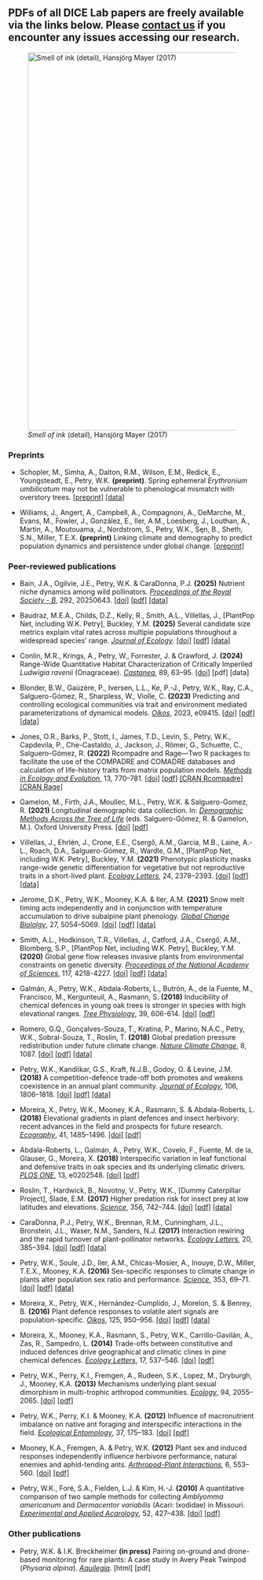 ::: {.callout-note appearance="simple"}
## PDFs of all DICE Lab papers are freely available via the links below. Please [contact us](people.qmd) if you encounter any issues accessing our research.
:::

![*Smell of ink* (detail), Hansjörg Mayer (2017)](static/mayer-smell-of-ink.jpg){fig-align="center" width="8in"}

### Preprints

-   Schopler, M., Simha, A., Dalton, R.M., Wilson, E.M., Redick, E., Youngsteadt, E., Petry, W.K. **(preprint)**. Spring ephemeral *Erythronium umbilicatum* may not be vulnerable to phenological mismatch with overstory trees. [\[preprint\]](https://www.biorxiv.org/content/10.1101/2025.05.14.652260v1) [\[data\]](https://doi.org/10.5061/dryad.0k6djhbc9)

-   Williams, J., Angert, A., Campbell, A., Compagnoni, A., DeMarche, M., Evans, M., Fowler, J., González, E., Iler, A.M., Loesberg, J., Louthan, A., Martin, A., Moutouama, J., Nordstrom, S., Petry, W.K., Sęn, B., Sheth, S.N., Miller, T.E.X. **(preprint)** Linking climate and demography to predict population dynamics and persistence under global change. [\[preprint\]](https://www.authorea.com/doi/full/10.22541/au.175270366.69122163)

### Peer-reviewed publications

-   Bain, J.A., Ogilvie, J.E., Petry, W.K. & CaraDonna, P.J. **(2025)** Nutrient niche dynamics among wild pollinators. [*Proceedings of the Royal Society - B*]{.underline}, 292, 20250643. [\[doi\]](https://doi.org/10.1098/rspb.2025.0643) [\[pdf\]](publications/Bain et al. - 2025 - Nutrient niche dynamics among wild pollinators.pdf) [\[data\]](https://doi.org/10.17605/OSF.IO/JNBHZ)

-   Baudraz, M.E.A., Childs, D.Z., Kelly, R., Smith, A.L., Villellas, J., \[PlantPop Net, including W.K. Petry\], Buckley, Y.M. **(2025)** Several candidate size metrics explain vital rates across multiple populations throughout a widespread species’ range. [*Journal of Ecology*]{.underline}. [\[doi\]](http://doi.org/10.1111/1365-2745.70148) [\[pdf\]](publications/Baudraz et al. - Several candidate size metrics explain vital rates across multiple populations throughout a widespre.pdf) [\[data\]](https://datadryad.org/dataset/doi:10.5061/dryad.mw6m9067c)

-   Conlin, M.R., Krings, A., Petry, W., Forrester, J. & Crawford, J. **(2024)** Range-Wide Quantitative Habitat Characterization of Critically Imperiled *Ludwigia ravenii* (Onagraceae). [*Castanea*]{.underline}, 89, 63–95. [\[doi\]](https://doi.org/10.2179/0008-7475.89.1.63) \[pdf\] \[data\]

-   Blonder, B.W., Gaüzère, P., Iversen, L.L., Ke, P.-J., Petry, W.K., Ray, C.A., Salguero-Gómez, R., Sharpless, W., Violle, C. **(2023)** Predicting and controlling ecological communities via trait and environment mediated parameterizations of dynamical models. [*Oikos*]{.underline}, 2023, e09415. [\[doi\]](https://doi.org/10.1111/oik.09415) [\[pdf\]](publications/Blonder et al. - 2023 - Predicting and controlling ecological communities via trait and environment mediated parameterizatio.pdf) [\[data\]](https://zenodo.org/record/7576397)

-   Jones, O.R., Barks, P., Stott, I., James, T.D., Levin, S., Petry, W.K., Capdevila, P., Che-Castaldo, J., Jackson, J., Römer, G., Schuette, C., Salguero-Gómez, R. **(2022)** Rcompadre and Rage—Two R packages to facilitate the use of the COMPADRE and COMADRE databases and calculation of life-history traits from matrix population models. [*Methods in Ecology and Evolution*]{.underline}, 13, 770–781. [\[doi\]](https://doi.org/10.1111/2041-210X.13792) [\[pdf\]](publications/Jones et al. - 2022 - Rcompadre and Rage—Two R packages to facilitate the use of the COMPADRE and COMADRE databases and ca.pdf) [\[CRAN Rcompadre\]](https://cran.r-project.org/package=Rcompadre) [\[CRAN Rage\]](https://cran.r-project.org/package=Rage)

-   Gamelon, M., Firth, J.A., Moullec, M.L., Petry, W.K. & Salguero-Gomez, R. **(2021)** Longitudinal demographic data collection. In: [*Demographic Methods Across the Tree of Life*]{.underline} (eds. Salguero-Gómez, R. & Gamelon, M.). Oxford University Press. [\[doi\]](https://academic.oup.com/book/41173) [\[pdf\]](publications/Gamelon et al. - 2021 - Longitudinal demographic data collection.pdf)

-   Villellas, J., Ehrlén, J., Crone, E.E., Csergő, A.M., Garcia, M.B., Laine, A.-L., Roach, D.A., Salguero-Gómez, R., Wardle, G.M., \[PlantPop Net, including W.K. Petry\], Buckley, Y.M. **(2021)** Phenotypic plasticity masks range-wide genetic differentiation for vegetative but not reproductive traits in a short-lived plant. [*Ecology Letters*]{.underline}, 24, 2378–2393. [\[doi\]](https://doi.org/10.1111/ele.13858) [\[pdf\]](publications/Villellas et al. - 2021 - Phenotypic plasticity masks range-wide genetic dif.pdf) [\[data\]](https://doi.org/10.6084/m9.figshare.15029115.v1)

-   Jerome, D.K., Petry, W.K., Mooney, K.A. & Iler, A.M. **(2021)** Snow melt timing acts independently and in conjunction with temperature accumulation to drive subalpine plant phenology. [*Global Change Biololgy*]{.underline}, 27, 5054–5069. [\[doi\]](https://doi.org/10.1111/gcb.15803) [\[pdf\]](publications/Jerome et al. - 2021 - Snow melt timing acts independently and in conjunc.pdf) [\[data\]](https://doi.org/10.6073/pasta/8831719d04c94504eed6b12318ed7312)

-   Smith, A.L., Hodkinson, T.R., Villellas, J., Catford, J.A., Csergő, A.M., Blomberg, S.P., \[PlantPop Net, including W.K. Petry\], Buckley, Y.M. **(2020)** Global gene flow releases invasive plants from environmental constraints on genetic diversity. [*Proceedings of the National Academy of Sciences*]{.underline}, 117, 4218-4227. [\[doi\]](https://doi.org/10.1073/pnas.1915848117) [\[pdf\]](publications/Smith et al. - 2020 - Global gene flow releases invasive plants from env.pdf) [\[data\]](https://zenodo.org/record/3626288)

-   Galmán, A., Petry, W.K., Abdala-Roberts, L., Butrón, A., de la Fuente, M., Francisco, M., Kergunteuil, A., Rasmann, S. **(2018)** Inducibility of chemical defences in young oak trees is stronger in species with high elevational ranges. [*Tree Physiology*]{.underline}, 39, 606-614. [\[doi\]](https://doi.org/10.1093/treephys/tpy139) [\[pdf\]](publications/Galmán et al. - 2018 - Inducibility of chemical defences in young oak tre.pdf)

-   Romero, G.Q., Gonçalves-Souza, T., Kratina, P., Marino, N.A.C., Petry, W.K., Sobral-Souza, T., Roslin, T. **(2018)** Global predation pressure redistribution under future climate change. [*Nature Climate Change*]{.underline}, 8, 1087. [\[doi\]](https://doi.org/10.1038/s41558-018-0347-y) [\[pdf\]](publications/Romero et al. - 2018 - Global predation pressure redistribution under fut.pdf) [\[data\]](https://doi.org/10.5061/dryad.j432q)

-   Petry, W.K., Kandlikar, G.S., Kraft, N.J.B., Godoy, O. & Levine, J.M. **(2018)** A competition-defence trade-off both promotes and weakens coexistence in an annual plant community. [*Journal of Ecology*]{.underline}, 106, 1806–1818. [\[doi\]](https://doi.org/10.1111/1365-2745.13028) [\[pdf\]](publications/Petry et al. - 2018 - A competition–defence trade-off both promotes and .pdf) [\[data\]](https://doi.org/10.5281/zenodo.1256658)

-   Moreira, X., Petry, W.K., Mooney, K.A., Rasmann, S. & Abdala-Roberts, L. **(2018)** Elevational gradients in plant defences and insect herbivory: recent advances in the field and prospects for future research. [*Ecography*]{.underline}, 41, 1485–1496. [\[doi\]](https://doi.org/10.1111/ecog.03184) [\[pdf\]](publications/Moreira et al. - 2018 - Elevational gradients in plant defences and insect.pdf)

-   Abdala-Roberts, L., Galmán, A., Petry, W.K., Covelo, F., Fuente, M. de la, Glauser, G., Moreira, X. **(2018)** Interspecific variation in leaf functional and defensive traits in oak species and its underlying climatic drivers. [*PLOS ONE*]{.underline}, 13, e0202548. [\[doi\]](https://doi.org/10.1371/journal.pone.0202548) [\[pdf\]](publications/Abdala-Roberts et al. - 2018 - Interspecific variation in leaf functional and def.pdf)

-   Roslin, T., Hardwick, B., Novotny, V., Petry, W.K., \[Dummy Caterpillar Project\], Slade, E.M. **(2017)** Higher predation risk for insect prey at low latitudes and elevations. [*Science*]{.underline}, 356, 742–744. [\[doi\]](https://doi.org/10.1126/science.aaj1631) [\[pdf\]](publications/Roslin et al. - 2017 - Higher predation risk for insect prey at low latit.pdf) [\[data\]](https://doi.org/10.5061/dryad.j432q)

-   CaraDonna, P.J., Petry, W.K., Brennan, R.M., Cunningham, J.L., Bronstein, J.L., Waser, N.M., Sanders, N.J. **(2017)** Interaction rewiring and the rapid turnover of plant-pollinator networks. [*Ecology Letters*]{.underline}, 20, 385–394. [\[doi\]](https://doi.org/10.1111/ele.12740) [\[pdf\]](publications/CaraDonna et al. - 2017 - Interaction rewiring and the rapid turnover of plant-pollinator networks.pdf) [\[data\]](https://doi.org/10.5061/dryad.s91p4)

-   Petry, W.K., Soule, J.D., Iler, A.M., Chicas-Mosier, A., Inouye, D.W., Miller, T.E.X., Mooney, K.A. **(2016)** Sex-specific responses to climate change in plants alter population sex ratio and performance. [*Science*]{.underline}, 353, 69–71. [\[doi\]](https://doi.org/10.1126/science.aaf2588) [\[pdf\]](publications/Petry et al. - 2016 - Sex-specific responses to climate change in plants.pdf) [\[data\]](https://doi.org/10.5061/dryad.1cf8p)

-   Moreira, X., Petry, W.K., Hernández-Cumplido, J., Morelon, S. & Benrey, B. **(2016)** Plant defence responses to volatile alert signals are population-specific. [*Oikos*]{.underline}, 125, 950–956. [\[doi\]](https://doi.org/10.1111/oik.02891) [\[pdf\]](publications/Moreira et al. - 2016 - Plant defence responses to volatile alert signals .pdf) [\[data\]](https://doi.org/10.5061/dryad.d6rb0)

-   Moreira, X., Mooney, K.A., Rasmann, S., Petry, W.K., Carrillo-Gavilán, A., Zas, R., Sampedro, L. **(2014)** Trade-offs between constitutive and induced defences drive geographical and climatic clines in pine chemical defences. [*Ecology Letters*]{.underline}, 17, 537–546. [\[doi\]](https://doi.org/10.1111/ele.12253) [\[pdf\]](publications/Moreira et al. - 2014 - Trade-offs between constitutive and induced defenc.pdf)

-   Petry, W.K., Perry, K.I., Fremgen, A., Rudeen, S.K., Lopez, M., Dryburgh, J., Mooney, K.A. **(2013)** Mechanisms underlying plant sexual dimorphism in multi-trophic arthropod communities. [*Ecology*]{.underline}, 94, 2055–2065. [\[doi\]](https://doi.org/10.1890/12-2170.1) [\[pdf\]](publications/Petry et al. - 2013 - Mechanisms underlying plant sexual dimorphism in m.pdf)

-   Petry, W.K., Perry, K.I. & Mooney, K.A. **(2012)** Influence of macronutrient imbalance on native ant foraging and interspecific interactions in the field. [*Ecological Entomology*]{.underline}, 37, 175–183. [\[doi\]](https://doi.org/10.1111/j.1365-2311.2012.01349.x) [\[pdf\]](publications/Petry et al. - 2012 - Influence of macronutrient imbalance on native ant.pdf)

-   Mooney, K.A., Fremgen, A. & Petry, W.K. **(2012)** Plant sex and induced responses independently influence herbivore performance, natural enemies and aphid-tending ants. [*Arthropod-Plant Interactions*]{.underline}, 6, 553–560. [\[doi\]](https://doi.org/10.1007/s11829-012-9204-5) [\[pdf\]](publications/Mooney et al. - 2012 - Plant sex and induced responses independently infl.pdf)

-   Petry, W.K., Foré, S.A., Fielden, L.J. & Kim, H.-J. **(2010)** A quantitative comparison of two sample methods for collecting *Amblyomma americanum* and *Dermacentor variabilis* (Acari: Ixodidae) in Missouri. [*Experimental and Applied Acarology*]{.underline}, 52, 427–438. [\[doi\]](https://doi.org/10.1007/s10493-010-9373-9) [\[pdf\]](publications/Petry et al. - 2010 - A quantitative comparison of two sample methods fo.pdf)

### Other publications

-   Petry, W.K. & I.K. Breckheimer **(in press)** Pairing on-ground and drone-based monitoring for rare plants: A case study in Avery Peak Twinpod (*Physaria alpina*). [*Aquilegia*]{.underline}. \[html\] \[pdf\]
